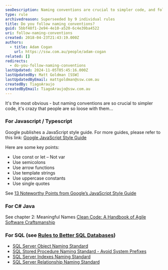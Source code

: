 ```yaml
---
seoDescription: Naming conventions are crucial to simpler code, and following established guidelines can make a significant difference in maintaining readability and scalability.
type: rule
archivedreason: Superseeded by 9 individual rules
title: Do you follow naming conventions?
guid: 5bbf48f1-2e94-4e10-a520-6c4e39ba4522
uri: follow-naming-conventions
created: 2018-04-23T21:43:19.000Z
authors:
  - title: Adam Cogan
    url: https://ssw.com.au/people/adam-cogan
related: []
redirects:
  - do-you-follow-naming-conventions
lastUpdated: 2024-11-05T05:45:16.000Z
lastUpdatedBy: Matt Goldman [SSW]
lastUpdatedByEmail: mattgoldman@ssw.com.au
createdBy: TiagoAraujo
createdByEmail: TiagoAraujo@ssw.com.au
---
```


It's the most obvious - but naming conventions are so crucial to simpler code, it's crazy that people are so loose with them...
### For Javascript / Typescript

Google publishes a JavaScript style guide. For more guides, please refer to this link: [Google JavaScript Style Guide](https://google.github.io/styleguide/jsguide.html)

Here are some key points:

* Use const or let – Not var
* Use semicolons
* Use arrow functions
* Use template strings
* Use uppercase constants
* Use single quotes

See [13 Noteworthy Points from Google’s JavaScript Style Guide](https://www.freecodecamp.org/news/google-publishes-a-javascript-style-guide-here-are-some-key-lessons-1810b8ad050b)

### For C# Java

See chapter 2: Meaningful Names [Clean Code: A Handbook of Agile Software Craftsmanship](https://www.amazon.com.au/Robert-Martin-Clean-Code-Craftsmanship/dp/B07XGR7QQD)

### For SQL (see [Rules to Better SQL Databases](/rules-to-better-sql-databases-developers))

* [SQL Server Object Naming Standard](/use-a-sql-server-object-naming-standard)
* [SQL Stored Procedure Naming Standard - Avoid System Prefixes](/avoid-starting-user-stored-procedures-with-system-prefix-sp_-or-dt_)
* [SQL Server Indexes Naming Standard](/use-a-sql-server-indexes-naming-standard)
* [SQL Server Relationship Naming Standard](/use-a-sql-server-relationship-naming-standard)
